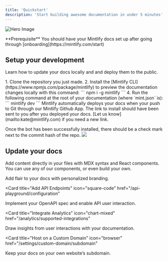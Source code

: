 ```yaml
---
title: 'Quickstart'
description: 'Start building awesome documentation in under 5 minutes'
---
```


![Hero Image](https://mintlify-assets.b-cdn.net/illustration-optimized.svg)

<Info>
  **Prerequisite** You should have your Mintlify docs set up after going through
  [onboarding](https://mintlify.com/start)
</Info>

## Setup your development

Learn how to update your docs locally and and deploy them to the public.

<AccordionGroup>

<Accordion icon="rectangle-terminal" title="Preview local changes">
1. Clone the repository you just made. 
2. Install the [Mintlify CLI](https://www.npmjs.com/package/mintlify) to preview the documentation changes locally with this command:
  ```
  npm i -g mintlify
  ```
4. Run the following command at the root of your documentation (where `mint.json` is):
  ```
  mintlify dev
  ```

</Accordion>

<Accordion icon="rocket" title="Deploying changes to production">
Mintlify automatically deploys your docs when your push to Git through our Mintlify Github App. The link to install should have been sent to you after you deployed your docs. [Let us know](mailto:kate@mintlify.com) if you need a new link.

Once the bot has been successfully installed, there should be a check mark next to the commit hash of the repo.
![](/images/github-bot-verification.png)

</Accordion>

</AccordionGroup>

## Update your docs

Add content directly in your files with MDX syntax and React components. You can use any of our components, or even build your own.

<CardGroup>

<Card title="Style Your Docs" icon="paintbrush" href="/settings/global">
  Add flair to your docs with personalized branding.
</Card>

<Card
  title="Add API Endpoints"
  icon="square-code"
  href="/api-playground/configuration"
>
  Implement your OpenAPI spec and enable API user interaction.
</Card>

<Card
  title="Integrate Analytics"
  icon="chart-mixed"
  href="/analytics/supported-integrations"
>
  Draw insights from user interactions with your documentation.
</Card>

<Card
  title="Host on a Custom Domain"
  icon="browser"
  href="/settings/custom-domain/subdomain"
>
  Keep your docs on your own website’s subdomain.
</Card>

</CardGroup>
